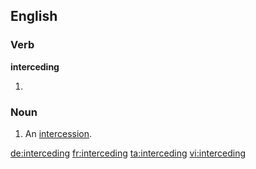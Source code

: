 ==English==

===Verb===
'''interceding'''

# {{present participle of|intercede}}

===Noun===
{{en-noun}}

# An [[intercession]].
#: {{rfquotek|Herman Melville}}

[[de:interceding]]
[[fr:interceding]]
[[ta:interceding]]
[[vi:interceding]]